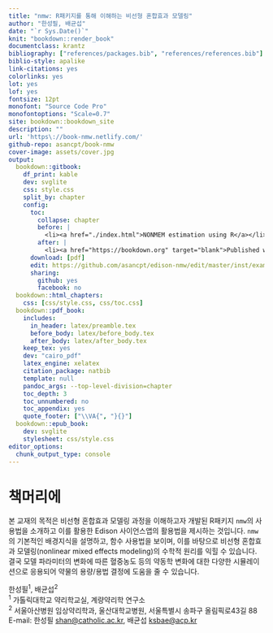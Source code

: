 ```yaml
---
title: "nmw: R패키지를 통해 이해하는 비선형 혼합효과 모델링"
author: "한성필, 배균섭"
date: "`r Sys.Date()`"
knit: "bookdown::render_book"
documentclass: krantz
bibliography: ["references/packages.bib", "references/references.bib"]
biblio-style: apalike
link-citations: yes
colorlinks: yes
lot: yes
lof: yes
fontsize: 12pt
monofont: "Source Code Pro"
monofontoptions: "Scale=0.7"
site: bookdown::bookdown_site
description: ""
url: 'https\://book-nmw.netlify.com/'
github-repo: asancpt/book-nmw
cover-image: assets/cover.jpg
output:
  bookdown::gitbook:
    df_print: kable
    dev: svglite
    css: style.css
    split_by: chapter
    config:
      toc:
        collapse: chapter
        before: |
          <li><a href="./index.html">NONMEM estimation using R</a></li>
        after: |
          <li><a href="https://bookdown.org" target="blank">Published with bookdown</a></li>
      download: [pdf]
      edit: https://github.com/asancpt/edison-nmw/edit/master/inst/examples/%s
      sharing:
        github: yes
        facebook: no
  bookdown::html_chapters:
    css: [css/style.css, css/toc.css]
  bookdown::pdf_book:
    includes:
      in_header: latex/preamble.tex
      before_body: latex/before_body.tex
      after_body: latex/after_body.tex
    keep_tex: yes
    dev: "cairo_pdf"
    latex_engine: xelatex
    citation_package: natbib
    template: null
    pandoc_args: --top-level-division=chapter
    toc_depth: 3
    toc_unnumbered: no
    toc_appendix: yes
    quote_footer: ["\\VA{", "}{}"]
  bookdown::epub_book:
    dev: svglite
    stylesheet: css/style.css
editor_options: 
  chunk_output_type: console
---
```


# 책머리에 {-}

본 교재의 목적은 비선형 혼합효과 모델링 과정을 이해하고자 개발된 R패키지 `nmw`의 사용법을 소개하고 이를 활용한 Edison 사이언스앱의 활용법을 제시하는 것입니다. `nmw`의 기본적인 배경지식을 설명하고, 함수 사용법을 보이며, 이를 바탕으로 비선형 혼합효과 모델링(nonlinear mixed effects modeling)의 수학적 원리를 익힐 수 있습니다. 결국 모델 파라미터의 변화에 따른 혈중농도 등의 약동학 변화에 대한 다양한 시뮬레이션으로 응용되어 약물의 용량/용법 결정에 도움을 줄 수 있습니다.

한성필^1^, 배균섭^2^  
^1^ 가톨릭대학교 약리학교실, 계량약리학 연구소  
^2^ 서울아산병원 임상약리학과, 울산대학교병원, 서울특별시 송파구 올림픽로43길 88  
E-mail: 한성필 <shan@catholic.ac.kr>, 배균섭 <ksbae@acp.kr>

\mainmatter

